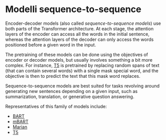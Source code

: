 # Modelli sequence-to-sequence

<Youtube id="0_4KEb08xrE" />

Encoder-decoder models (also called *sequence-to-sequence models*) use both parts of the Transformer architecture. At each stage, the attention layers of the encoder can access all the words in the initial sentence, whereas the attention layers of the decoder can only access the words positioned before a given word in the input.

The pretraining of these models can be done using the objectives of encoder or decoder models, but usually involves something a bit more complex. For instance, [T5](https://huggingface.co/t5-base) is pretrained by replacing random spans of text (that can contain several words) with a single mask special word, and the objective is then to predict the text that this mask word replaces.

Sequence-to-sequence models are best suited for tasks revolving around generating new sentences depending on a given input, such as summarization, translation, or generative question answering.

Representatives of this family of models include:

- [BART](https://huggingface.co/transformers/model_doc/bart.html)
- [mBART](https://huggingface.co/transformers/model_doc/mbart.html)
- [Marian](https://huggingface.co/transformers/model_doc/marian.html)
- [T5](https://huggingface.co/transformers/model_doc/t5.html)
